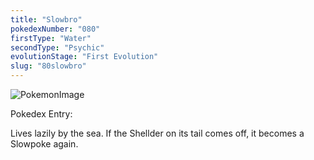 ```yaml
---
title: "Slowbro"
pokedexNumber: "080"
firstType: "Water"
secondType: "Psychic"
evolutionStage: "First Evolution"
slug: "80slowbro"
---
```


![PokemonImage](https://archives.bulbagarden.net/media/upload/thumb/a/a3/0080Slowbro.png/140px-0080Slowbro.png)

Pokedex Entry:

Lives lazily by the sea. If the Shellder on its tail comes off, it becomes a Slowpoke again.
